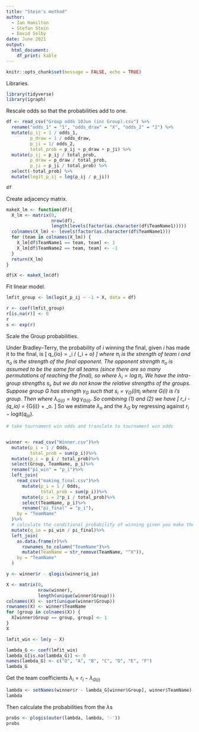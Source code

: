```yaml
---
title: "Stein's method"
author:
  - Ian Hamilton
  - Stefan Stein
  - David Selby
date: June 2021
output:
  html_document:
    df_print: kable
---
```


```r
knitr::opts_chunk$set(message = FALSE, echo = TRUE)
```

Libraries.

```r
library(tidyverse)
library(igraph)
```

Rescale odds so that the probabilities add to one.

```r
df <- read_csv("Group odds 10Jun (inc Group).csv") %>%
  rename("odds_1" = "1", "odds_draw" = "X", "odds_2" = "2") %>%
  mutate(p_ij = 1 / odds_1,
         p_draw = 1 / odds_draw,
         p_ji = 1/ odds_2,
         total_prob = p_ij + p_draw + p_ji) %>%
  mutate(p_ij = p_ij / total_prob,
         p_draw = p_draw / total_prob,
         p_ji = p_ji / total_prob) %>%
  select(-total_prob) %>%
  mutate(logit_p_ij = log(p_ij / p_ji))

df
```

Create adjacency matrix.

```r
makeX_lm <- function(df){
  X_lm <- matrix(0,
                 nrow(df),
                 length(levels(factor(as.character(df$TeamName1)))))
  colnames(X_lm) <- levels(factor(as.character(df$TeamName1)))
  for (team in colnames(X_lm)) {
    X_lm[df$TeamName1 == team, team] <- 1
    X_lm[df$TeamName2 == team, team] <- -1
  }
  return(X_lm)
}

df$X <- makeX_lm(df)
```

Fit linear model.

```r
lmfit_group <- lm(logit_p_ij ~ -1 + X, data = df)

r <- coef(lmfit_group)
r[is.na(r)] <- 0
r
s <- exp(r)
```

Scale the Group probabilities.

Under Bradley--Terry, the probability of $i$ winning the final, given $i$ has made it to the final, is
\[
q_{io} = \pi_i / (\pi_i + \pi_o)
\]
where $\pi_i$ is the strength of team $i$ and $\pi_o$ is the strength of the final opponent.
The opponent strength $\pi_o$ is assumed to be the same for all teams (since there are so many permutations of reaching the final), so
\begin{equation}
\text{logit}(q_{io}) = \lambda_i - \lambda_o
\end{equation}
where $\lambda_i = \log \pi_i$.
We have the intra-group strengths $s_i$, but we do not know the relative strengths of the groups.
Suppose group $G$ has strength $\gamma_G$ such that $s_i = \gamma_G(i) \pi_i$ where $G(i)$ is $i$'s group.
Then
\begin{equation}
\lambda_i = \log \pi_i = \log s_i - \log \gamma_{G(i)} = r_i - \lambda_{G(i)}
\end{equation}
where $\lambda_{G(i)} = \log \gamma_{G(i)}$.
So combining (1) and (2) we have
\[
r_i - \text{logit}(q_io) = \lambda_{G(i)} + \lambda_o.
\]
So we estimate $\lambda_o$ and the $\lambda_G$ by regressing against $r_i - \text{logit}(q_{io})$.

```r
# take tournament win odds and translate to tournament win odds


winner <- read_csv("Winner.csv")%>%
  mutate(p_i = 1 / Odds,
         total_prob = sum(p_i))%>%
  mutate(p_i = p_i / total_prob)%>%
  select(Group, TeamName, p_i)%>%
  rename("pi_win" = "p_i")%>%
  left_join(
    read_csv("making_final.csv")%>%
      mutate(p_i = 1 / Odds,
             total_prob = sum(p_i))%>%
      mutate(p_i = 2*p_i / total_prob)%>%
      select(TeamName, p_i)%>%
      rename("pi_final" = "p_i"),
    by = "TeamName"
  )%>%
  # calculate the conditional probability of winning given you make the final
  mutate(q_io = pi_win / pi_final)%>%
  left_join(
    as.data.frame(r)%>%
      rownames_to_column("TeamName")%>%
      mutate(TeamName = str_remove(TeamName, "^X")),
    by = "TeamName"
  )


```

```r

y <- winner$r - qlogis(winner$q_io)

X <- matrix(0,
            nrow(winner),
            length(unique(winner$Group)))
colnames(X) <- sort(unique(winner$Group))
rownames(X) <- winner$TeamName
for (group in colnames(X)) {
  X[winner$Group == group, group] <- 1
}
X

lmfit_win <- lm(y ~ X)

lambda_G <- coef(lmfit_win)
lambda_G[is.na(lambda_G)] <- 0
names(lambda_G) <- c("O", "A", "B", "C", "D", "E", "F")
lambda_G
```

Get the team coefficients $\lambda_i = r_i - \lambda_{G(i)}$

```r
lambda <- setNames(winner$r - lambda_G[winner$Group], winner$TeamName)
lambda
```

Then calculate the probabilities from the $\lambda$s

```r
probs <- plogis(outer(lambda, lambda, '-'))
probs
```


